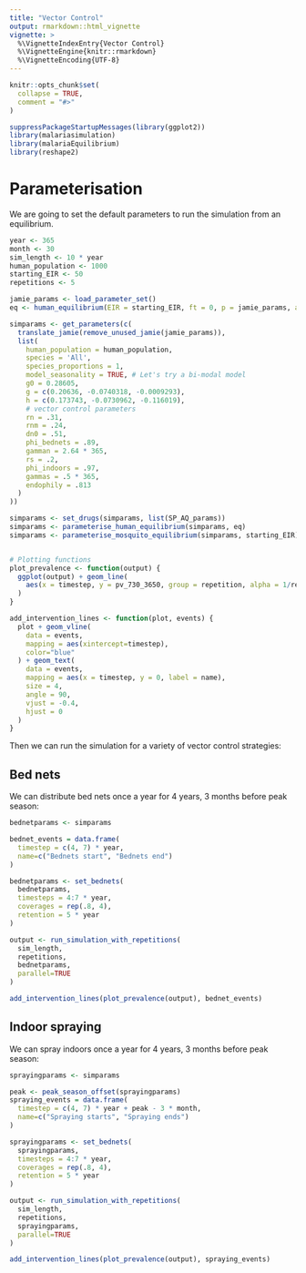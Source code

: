 ```yaml
---
title: "Vector Control"
output: rmarkdown::html_vignette
vignette: >
  %\VignetteIndexEntry{Vector Control}
  %\VignetteEngine{knitr::rmarkdown}
  %\VignetteEncoding{UTF-8}
---
```


```r
knitr::opts_chunk$set(
  collapse = TRUE,
  comment = "#>"
)
```

```r
suppressPackageStartupMessages(library(ggplot2))
library(malariasimulation)
library(malariaEquilibrium)
library(reshape2)
```

# Parameterisation

We are going to set the default parameters to run the simulation from an equilibrium.

```r
year <- 365
month <- 30
sim_length <- 10 * year
human_population <- 1000
starting_EIR <- 50
repetitions <- 5

jamie_params <- load_parameter_set()
eq <- human_equilibrium(EIR = starting_EIR, ft = 0, p = jamie_params, age = 0:99)

simparams <- get_parameters(c(
  translate_jamie(remove_unused_jamie(jamie_params)),
  list(
    human_population = human_population,
    species = 'All',
    species_proportions = 1,
    model_seasonality = TRUE, # Let's try a bi-modal model
    g0 = 0.28605,
    g = c(0.20636, -0.0740318, -0.0009293),
    h = c(0.173743, -0.0730962, -0.116019),
    # vector control parameters
    rn = .31,
    rnm = .24,
    dn0 = .51,
    phi_bednets = .89,
    gamman = 2.64 * 365,
    rs = .2,
    phi_indoors = .97,
    gammas = .5 * 365,
    endophily = .813
  )
))

simparams <- set_drugs(simparams, list(SP_AQ_params))
simparams <- parameterise_human_equilibrium(simparams, eq)
simparams <- parameterise_mosquito_equilibrium(simparams, starting_EIR)


# Plotting functions
plot_prevalence <- function(output) {
  ggplot(output) + geom_line(
    aes(x = timestep, y = pv_730_3650, group = repetition, alpha = 1/repetitions)
  )
}

add_intervention_lines <- function(plot, events) {
  plot + geom_vline(
    data = events,
    mapping = aes(xintercept=timestep),
    color="blue"
  ) + geom_text(
    data = events,
    mapping = aes(x = timestep, y = 0, label = name),
    size = 4,
    angle = 90,
    vjust = -0.4,
    hjust = 0
  )
}
```

Then we can run the simulation for a variety of vector control strategies:

## Bed nets

We can distribute bed nets once a year for 4 years, 3 months before peak season:

```r
bednetparams <- simparams

bednet_events = data.frame(
  timestep = c(4, 7) * year,
  name=c("Bednets start", "Bednets end")
)

bednetparams <- set_bednets(
  bednetparams,
  timesteps = 4:7 * year,
  coverages = rep(.8, 4),
  retention = 5 * year
)

output <- run_simulation_with_repetitions(
  sim_length,
  repetitions,
  bednetparams,
  parallel=TRUE
)

add_intervention_lines(plot_prevalence(output), bednet_events)
```

## Indoor spraying

We can spray indoors once a year for 4 years, 3 months before peak season:

```r
sprayingparams <- simparams

peak <- peak_season_offset(sprayingparams)
spraying_events = data.frame(
  timestep = c(4, 7) * year + peak - 3 * month,
  name=c("Spraying starts", "Spraying ends")
)

sprayingparams <- set_bednets(
  sprayingparams,
  timesteps = 4:7 * year,
  coverages = rep(.8, 4),
  retention = 5 * year
)

output <- run_simulation_with_repetitions(
  sim_length,
  repetitions,
  sprayingparams,
  parallel=TRUE
)

add_intervention_lines(plot_prevalence(output), spraying_events)
```
